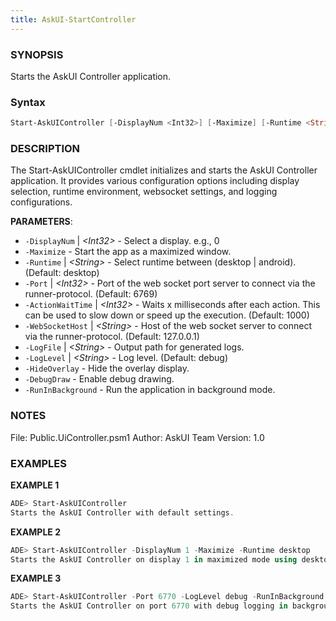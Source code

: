 ```yaml
---
title: AskUI-StartController
---
```


### SYNOPSIS
Starts the AskUI Controller application.


### Syntax
```powershell
Start-AskUIController [-DisplayNum <Int32>] [-Maximize] [-Runtime <String>] [-Port <Int32>] [-ActionWaitTime <Int32>] [-WebSocketHost <String>] [-LogFile <String>] [-LogLevel <String>] [-HideOverlay] [-DebugDraw] [-RunInBackground] [<CommonParameters>]
```

### DESCRIPTION
The Start-AskUIController cmdlet initializes and starts the AskUI Controller application. 
It provides various configuration options including display selection, runtime environment, 
websocket settings, and logging configurations.


**PARAMETERS**:
- `-DisplayNum` |  _&lt;Int32&gt;_ - Select a display. e.g., 0 
- `-Maximize`  - Start the app as a maximized window. 
- `-Runtime` |  _&lt;String&gt;_ - Select runtime between (desktop | android). (Default: desktop) 
- `-Port` |  _&lt;Int32&gt;_ - Port of the web socket port server to connect via the runner-protocol. (Default: 6769) 
- `-ActionWaitTime` |  _&lt;Int32&gt;_ - Waits x milliseconds after each action. This can be used to slow down or speed up the execution. (Default: 1000) 
- `-WebSocketHost` |  _&lt;String&gt;_ - Host of the web socket server to connect via the runner-protocol. (Default: 127.0.0.1) 
- `-LogFile` |  _&lt;String&gt;_ - Output path for generated logs. 
- `-LogLevel` |  _&lt;String&gt;_ - Log level. (Default: debug) 
- `-HideOverlay`  - Hide the overlay display. 
- `-DebugDraw`  - Enable debug drawing. 
- `-RunInBackground`  - Run the application in background mode.
### NOTES
File: Public.UiController.psm1
Author: AskUI Team
Version: 1.0

### EXAMPLES
**EXAMPLE 1**
```powershell
ADE> Start-AskUIController
Starts the AskUI Controller with default settings.
```
 
**EXAMPLE 2**
```powershell
ADE> Start-AskUIController -DisplayNum 1 -Maximize -Runtime desktop
Starts the AskUI Controller on display 1 in maximized mode using desktop runtime.
```
 
**EXAMPLE 3**
```powershell
ADE> Start-AskUIController -Port 6770 -LogLevel debug -RunInBackground
Starts the AskUI Controller on port 6770 with debug logging in background mode.
```

